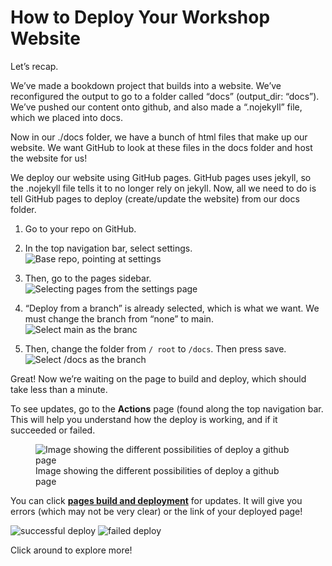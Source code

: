 # How to Deploy Your Workshop Website

Let's recap.

We've made a bookdown project that builds into a website. We've reconfigured the output to go to a folder called "docs" (output_dir: "docs"). We've pushed our content onto github, and also made a ".nojekyll" file, which we placed into docs. 

Now in our ./docs folder, we have a bunch of html files that make up our website. We want GitHub to look at these files in the docs folder and host the website for us!

We deploy our website using GitHub pages. GitHub pages uses jekyll, so the .nojekyll file tells it to no longer rely on jekyll. Now, all we need to do is tell GitHub pages to deploy (create/update the website) from our docs folder. 

1. Go to your repo on GitHub.

2. In the top navigation bar, select settings.
![Base repo, pointing at settings](img/git-instruct/github-settings.png)

3. Then, go to the pages sidebar.
![Selecting pages from the settings page](img/git-instruct/github-select-pages.png)

4. "Deploy from a branch" is already selected, which is what we want. We must change the branch from "none" to main.
![Select main as the branc](img/git-instruct/github-deploy-main.png)

5. Then, change the folder from `/ root` to `/docs`. Then press save.
![Select /docs as the branch](img/git-instruct/github-deploy-docs.png)

Great! Now we're waiting on the page to build and deploy, which should take less than a minute.

To see updates, go to the **Actions** page (found along the top navigation bar. This will help you understand how the deploy is working, and if it succeeded or failed.

![Image showing the different possibilities of deploy a github page](img/git-instruct/github-pages-actions-explained.png)

You can click <u>**pages build and deployment**</u> for updates. It will give you errors (which may not be very clear) or the link of your deployed page!

![successful deploy](img/git-instruct/successful-deploy.png)
![failed deploy](img/git-instruct/failed-deploy.png)

Click around to explore more!
